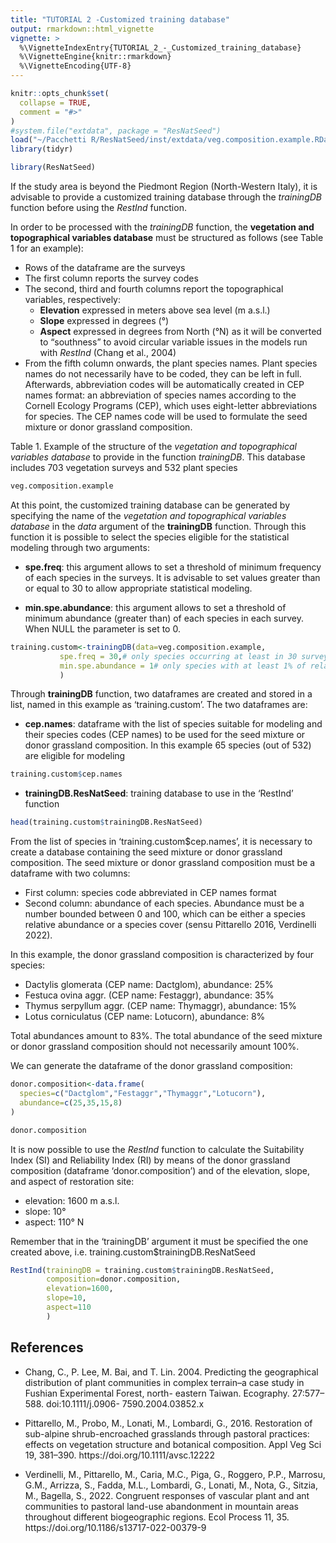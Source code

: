 ```yaml
---
title: "TUTORIAL 2 -Customized training database"
output: rmarkdown::html_vignette
vignette: >
  %\VignetteIndexEntry{TUTORIAL_2_-_Customized_training_database}
  %\VignetteEngine{knitr::rmarkdown}
  %\VignetteEncoding{UTF-8}
---
```


```r
knitr::opts_chunk$set(
  collapse = TRUE,
  comment = "#>"
)
#system.file("extdata", package = "ResNatSeed")
load("~/Pacchetti R/ResNatSeed/inst/extdata/veg.composition.example.RData")
library(tidyr)
```

```r
library(ResNatSeed)
```

If the study area is beyond the Piedmont Region (North-Western Italy), it is advisable to provide a customized training database through the *trainingDB* function before using the *RestInd* function. 

In order to be processed with the *trainingDB* function, the **vegetation and topographical variables database** must be structured as follows (see Table 1 for an example):

* Rows of the dataframe are the surveys
* The first column reports the survey codes
* The second, third and fourth columns report the topographical variables, respectively:
  * **Elevation** expressed in meters above sea level (m a.s.l.)
  * **Slope** expressed in degrees (°)
  * **Aspect** expressed in degrees from North (°N) as it will be converted to "southness" to avoid circular variable issues in the models run with *RestInd* (Chang et al., 2004)
* From the fifth column onwards, the plant species names. Plant species names do not necessarily have to be coded, they can be left in full. Afterwards, abbreviation codes will be automatically created in CEP names format: an abbreviation of species names according to the Cornell Ecology Programs (CEP), which uses eight-letter abbreviations for species. The CEP names code will be used to formulate the seed mixture or donor grassland composition.

Table 1. Example of the structure of the *vegetation and topographical variables database* to provide in the function *trainingDB*. This database includes 703 vegetation surveys and 532 plant species
```r
veg.composition.example
```

At this point, the customized training database can be generated by specifying the name of the *vegetation and topographical variables database* in the *data* argument of the **trainingDB** function. 
Through this function it is possible to select the species eligible for the statistical modeling through two arguments:

* **spe.freq**: this argument allows to set a threshold of minimum frequency of each species in the surveys. It is advisable to set values greater than or equal to 30 to allow appropriate statistical modeling.

* **min.spe.abundance**: this argument allows to set a threshold of minimum abundance (greater than) of each species in each survey. When NULL the parameter is set to 0.


```r
training.custom<-trainingDB(data=veg.composition.example,
           spe.freq = 30,# only species occurring at least in 30 surveys will be retained
           min.spe.abundance = 1# only species with at least 1% of relative abundance will be retained
           )

```

Through **trainingDB** function, two dataframes are created and stored in a list, named in this example as 'training.custom'. The two dataframes are:

* **cep.names**: dataframe with the list of species suitable for modeling and their species codes (CEP names) to be used for the seed mixture or donor grassland composition. In this example 65 species (out of 532) are eligible for modeling 

```r
training.custom$cep.names
```

* **trainingDB.ResNatSeed**: training database to use in the 'RestInd' function

```r
head(training.custom$trainingDB.ResNatSeed)
```

From the list of species in 'training.custom$cep.names', it is necessary to create a database containing the seed mixture or donor grassland composition. The seed mixture or donor grassland composition must be a dataframe with two columns:

* First column: species code abbreviated in CEP names format
* Second column: abundance of each species. Abundance must be a number bounded between 0 and 100,  which can be either a species relative abundance or a species cover (sensu Pittarello 2016, Verdinelli 2022).

In this example, the donor grassland composition is characterized by four species: 

* Dactylis glomerata (CEP name: Dactglom), abundance: 25%
* Festuca ovina aggr. (CEP name: Festaggr), abundance: 35%
* Thymus serpyllum aggr. (CEP name: Thymaggr), abundance: 15%
* Lotus corniculatus (CEP name: Lotucorn), abundance: 8%

Total abundances amount to 83%. The total abundance of the seed mixture or donor grassland composition should not necessarily amount 100%. 

We can generate the dataframe of the donor grassland composition:

```r
donor.composition<-data.frame(
  species=c("Dactglom","Festaggr","Thymaggr","Lotucorn"),
  abundance=c(25,35,15,8)
)

donor.composition
```


It is now possible to use the *RestInd* function to calculate the Suitability Index (SI) and Reliability Index (RI) by means of the donor grassland composition (dataframe 'donor.composition') and of the elevation, slope, and aspect of restoration site:

* elevation: 1600 m a.s.l.
* slope: 10°
* aspect: 110° N

Remember that in the 'trainingDB' argument it must be specified the one created above, i.e. training.custom$trainingDB.ResNatSeed

```r
RestInd(trainingDB = training.custom$trainingDB.ResNatSeed, 
        composition=donor.composition,  
        elevation=1600, 
        slope=10, 
        aspect=110
        )
```
  


## References

* Chang, C., P. Lee, M. Bai, and T. Lin. 2004. Predicting the geographical distribution of plant communities in complex terrain–a case study in Fushian Experimental Forest, north- eastern Taiwan. Ecography. 27:577–588. doi:10.1111/j.0906- 7590.2004.03852.x

* Pittarello, M., Probo, M., Lonati, M., Lombardi, G., 2016. Restoration of sub-alpine shrub-encroached grasslands through pastoral practices: effects on vegetation structure and botanical composition. Appl Veg Sci 19, 381–390. https://doi.org/10.1111/avsc.12222

* Verdinelli, M., Pittarello, M., Caria, M.C., Piga, G., Roggero, P.P., Marrosu, G.M., Arrizza, S., Fadda, M.L., Lombardi, G., Lonati, M., Nota, G., Sitzia, M., Bagella, S., 2022. Congruent responses of vascular plant and ant communities to pastoral land-use abandonment in mountain areas throughout different biogeographic regions. Ecol Process 11, 35. https://doi.org/10.1186/s13717-022-00379-9

